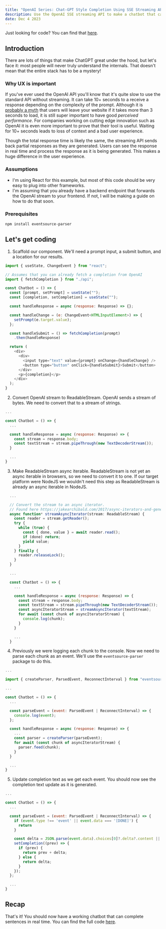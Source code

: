 ```yaml
---
title: "OpenAI Series: Chat-GPT Style Completion Using SSE Streaming API"
description: Use the OpenAI SSE streaming API to make a chatbot that can complete sentences just like ChatGPT.
date: Dec 4 2023
---
```


Just looking for code? You can find that [here](https://gist.github.com/seanbecker15/49a20ef17e77682d7907f5eba8fd507b).

## Introduction

There are lots of things that make ChatGPT great under the hood, but let's face it: most people will never truly understand the internals.
That doesn't mean that the entire stack has to be a mystery!

### Why UX is important

If you've ever used the OpenAI API you'll know that it's quite slow to use the standard API without streaming. It can take 10+ seconds to a receive
a response depending on the complexity of the prompt. Although it is [probably a myth](https://www.reddit.com/r/webdev/comments/n66d0r/comment/gx5b2gl) that users will leave your website if it takes more than 3 seconds to load,
it is still super important to have good _perceived performance_. For companies working on cutting edge innovation such as OpenAI it is even more important to prove that their tool is useful.
Waiting for 10+ seconds leads to loss of context and a bad user experience.

Though the total response time is likely the same, the streaming API sends back partial responses as they are generated.
Users can see the response in real time and process the response as it is being generated. This makes a huge difference in the user experience.


### Assumptions

- I'm using React for this example, but most of this code should be very easy to plug into other frameworks.
- I'm assuming that you already have a backend endpoint that forwards the OpenAI stream to your frontend. If not, I will be making a guide on how to do that soon.

### Prerequisites

```bash
npm install eventsource-parser
```

## Let's get coding

1. Scaffold our component. We'll need a prompt input, a submit button, and a location for our results.

  ```javascript
  import { useState, ChangeEvent } from "react";

  // Assumes that you can already fetch a completion from OpenAI
  import { fetchCompletion } from "./api";

  const Chatbot = () => {
    const [prompt, setPrompt] = useState("");
    const [completion, setCompletion] = useState("");

    const handleResponse = async (response: Response) => {};

    const handleChange = (e: ChangeEvent<HTMLInputElement>) => {
      setPrompt(e.target.value);
    };

    const handleSubmit = () => fetchCompletion(prompt)
      .then(handleResponse)

    return (
      <div>
        <div>
          <input type="text" value={prompt} onChange={handleChange} />
          <button type="button" onClick={handleSubmit}>Submit</button>
        </div>
        <p>{completion}</p>
      </div>
    );
  }
  ```

2. Convert OpenAI stream to ReadableStream. OpenAI sends a stream of bytes. We need to convert that to a stream of strings.

  ```javascript
  ...

  const Chatbot = () => {
    ...

    const handleResponse = async (response: Response) => {
      const stream = response.body;
      const textStream = stream.pipeThrough(new TextDecoderStream());
    }

    ...
  }
  ```


3. Make ReadableStream async iterable. ReadableStream is not yet an async iterable in browsers, so we need to convert it to one.
If our target platform were NodeJS we wouldn't need this step as ReadableStream is already an async iterable in NodeJS.

  ```javascript
    ...

    // Convert the stream to an async iterator.
    // Found here https://jakearchibald.com/2017/async-iterators-and-generators/#making-streams-iterate
    async function* streamAsyncIterator(stream: ReadableStream) {
      const reader = stream.getReader();
      try {
        while (true) {
          const { done, value } = await reader.read();
          if (done) return;
          yield value;
        }
      } finally {
        reader.releaseLock();
      }
    }

    ...

    const Chatbot = () => {
      ...

      const handleResponse = async (response: Response) => {
        const stream = response.body;
        const textStream = stream.pipeThrough(new TextDecoderStream());
        const asyncIteratorStream = streamAsyncIterator(textStream);
        for await (const chunk of asyncIteratorStream) {
          console.log(chunk);
        }
      }

      ...
    }
  ```

4. Previously we were logging each chunk to the console. Now we need to parse each chunk as an event. We'll use the `eventsource-parser` package to do this.

  ```javascript
  ...

  import { createParser, ParsedEvent, ReconnectInterval } from "eventsource-parser";

  ...

  const Chatbot = () => {
    ...

    const parseEvent = (event: ParsedEvent | ReconnectInterval) => {
      console.log(event);
    };

    const handleResponse = async (response: Response) => {
      ...
      const parser = createParser(parseEvent);
      for await (const chunk of asyncIteratorStream) {
        parser.feed(chunk);
      }
    }

    ...
  }
  
  ```

5. Update completion text as we get each event. You should now see the completion text update as it is generated.

  ```javascript
  ...

  const Chatbot = () => {
    ...

    const parseEvent = (event: ParsedEvent | ReconnectInterval) => {
      if (event.type !== 'event' || event.data === '[DONE]') {
        return
      }

      const delta = JSON.parse(event.data).choices[0]?.delta?.content || "";
      setCompletion((prev) => {
        if (prev) {
          return prev + delta;
        } else {
          return delta;
        }
      });
    };

    ...
  }
  ```

  ## Recap

  That's it! You should now have a working chatbot that can complete sentences in real time. You can find the full code [here](https://gist.github.com/seanbecker15/49a20ef17e77682d7907f5eba8fd507b).